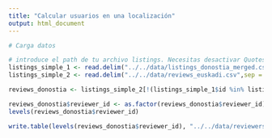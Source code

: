 ```yaml
---
title: "Calcular usuarios en una localización"
output: html_document
---
```


```r

# Carga datos

# introduce el path de tu archivo listings. Necesitas desactivar Quotes, porque el texto incluye \"
listings_simple_1 <- read.delim("../../data/listings_donostia_merged.csv",sep = ",")
listings_simple_2 <- read.delim("../../data/reviews_euskadi.csv",sep = ",")
```



```r

reviews_donostia <- listings_simple_2[!(listings_simple_1$id %in% listings_simple_2$listing_id),]

reviews_donostia$reviewer_id <- as.factor(reviews_donostia$reviewer_id)
levels(reviews_donostia$reviewer_id)

write.table(levels(reviews_donostia$reviewer_id), "../../data/reviewers_donostia_merged.csv", sep=",", row.names=FALSE)


```